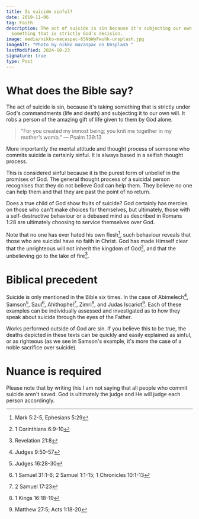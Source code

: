 ```yaml
---
title: Is suicide sinful?
date: 2019-11-06
tag: Faith
description: The act of suicide is sin because it's subjecting our own will onto
  something that is strictly God's decision.
image: media/nikko-macaspac-6SNbWyFwuhk-unsplash.jpg
imageAlt: "Photo by nikko macaspac on Unsplash "
lastModified: 2024-10-23
signature: true
type: Post
---
```


# What does the Bible say?

The act of suicide is sin, because it's taking something that is strictly under God's commandments (life and death) and subjecting it to our own will. It robs a person of the amazing gift of life given to them by God alone.

> "For you created my inmost being; you knit me together in my mother’s womb." — Psalm 139:13

More importantly the mental attitude and thought process of someone who commits suicide is certainly sinful. It is always based in a selfish thought process.

This is considered sinful because it is the purest form of unbelief in the promises of God. The general thought process of a suicidal person recognises that they do not believe God can help them. They believe no one can help them and that they are past the point of no return.

Does a true child of God show fruits of suicide? God certainly has mercies on those who can't make choices for themselves, but ultimately, those with a self-destructive behaviour or a debased mind as described in Romans 1:28 are ultimately choosing to service themselves over God.

Note that no one has ever hated his own flesh[^1], such behaviour reveals that those who are suicidal have no faith in Christ. God has made Himself clear that the unrighteous will not inherit the kingdom of God[^2], and that the unbelieving go to the lake of fire[^3].

# Biblical precedent

Suicide is only mentioned in the Bible six times. In the case of Abimelech[^4], Samson[^5], Saul[^6], Ahithophel[^7], Zimri[^8], and Judas Iscariot[^9]. Each of these examples can be individually assessed and investigated as to how they speak about suicide through the eyes of the Father.

Works performed outside of God are sin. If you believe this to be true, the deaths depicted in these texts can be quickly and easily explained as sinful, or as righteous (as we see in Samson's example, it's more the case of a noble sacrifice over suicide).

# Nuance is required

Please note that by writing this I am not saying that all people who commit suicide aren't saved. God is ultimately the judge and He will judge each person accordingly.

[^1]: Mark 5:2-5, Ephesians 5:29

[^2]: 1 Corinthians 6:9-10

[^3]: Revelation 21:8

[^4]: Judges 9:50-57

[^5]: Judges 16:28-30

[^6]: 1 Samuel 31:1-6; 2 Samuel 1:1-15; 1 Chronicles 10:1-13

[^7]: 2 Samuel 17:23

[^8]: 1 Kings 16:18-19

[^9]: Matthew 27:5; Acts 1:18-20
